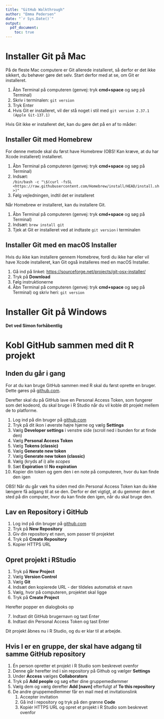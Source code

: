 ```yaml
---
title: "GitHub Walkthrough"
author: "Emma Pedersen"
date: "`r Sys.Date()`"
output:
  pdf_document:
    toc: true
---
```


\newpage

# Installer Git på Mac

På de fleste Mac computere er Git allerede installeret, så derfor er det ikke sikkert, du behøver gøre det selv. Start derfor med at se, om Git er installeret.

1.  Åbn Terminal på computeren (genvej: tryk **cmd+space** og søg på Terminal)
2.  Skriv i terminalen: `git version`
3.  Tryk Enter
4.  Hvis Git er installeret, vil der stå noget i stil med `git version 2.37.1 (Apple Git-137.1)`

Hvis Git ikke er installeret det, kan du gøre det på en af to måder:

## Installer Git med Homebrew

For denne metode skal du først have Homebrew (OBS! Kan kræve, at du har Xcode installeret) installeret.

1.  Åbn Terminal på computeren (genvej: tryk **cmd+space** og søg på Terminal)
2.  Indsæt: \
    `/bin/bash -c "\$(curl -fsSL <https://raw.githubusercontent.com/Homebrew/install/HEAD/install.sh>)"`
3.  Følg vejledningen, indtil det er installeret

Når Homebrew er installeret, kan du installere Git.

1.  Åbn Terminal på computeren (genvej: tryk **cmd+space** og søg på Terminal)
2.  Indsæt: `brew install git`
3.  Tjek at Git er installeret ved at indtaste `git version` i terminalen

## Installer Git med en macOS Installer

Hvis du ikke kan installere gennem Homebrew, fordi du ikke har eller vil have Xcode installeret, kan Git også installeres med en macOS Installer.

1.  Gå ind på linket: <https://sourceforge.net/projects/git-osx-installer/>
2.  Tryk på **Download**
3.  Følg instruktionerne
4.  Åbn Terminal på computeren (genvej: tryk **cmd+space** og søg på Terminal) og skriv heri: `git version`

\newpage

# Installer Git på Windows

**Det ved Simon forhåbentlig**

\newpage

# Kobl GitHub sammen med dit R projekt

## Inden du går i gang

For at du kan bruge GitHub sammen med R skal du først oprette en bruger. Dette gøres på [github.com](github.com).

Derefter skal du på GitHub lave en Personal Access Token, som fungerer som det kodeord, du skal bruge i R Studio når du vil koble dit projekt mellem de to platforme.

1.  Log ind på din bruger på [github.com](github.com)
2.  Tryk på dit ikon i øverste højre hjørne og vælg **Settings**
3.  Vælg **Developer settings** i venstre side (scroll ned i bunden for at finde den)
4.  Vælg **Personal Access Token**
5.  Vælg **Tokens (classic)**
6.  Vælg **Generate new token**
7.  Vælg **Generate new token (classic)**
9.  Vælg (kryds af i) alle *scopes*
8.  Sæt **Expiration** til **No expiration**
10. Kopier din token og gem den i en note på computeren, hvor du kan finde den igen

OBS! Når du går væk fra siden med din Personal Access Token kan du ikke længere få adgang til at se den. Derfor er det vigtigt, at du gemmer den et sted på din computer, hvor du kan finde den igen, når du skal bruge den.

## Lav en Repository i GitHub

1.  Log ind på din bruger på [github.com](github.com)
2.  Tryk på **New Repository**
3.  Giv din repository et navn, som passer til projektet
4.  Tryk på **Create Repository**
5.  Kopier HTTPS URL

## Opret projekt i RStudio

1.  Tryk på **New Project**
2.  Vælg **Version Control**
3.  Vælg **Git**
4.  Indsæt den kopierede URL - der tildeles automatisk et navn
5.  Vælg, hvor på computeren, projektet skal ligge
6.  Tryk på **Create Project**

Herefter popper en dialogboks op

7.  Indtast dit GitHub brugernavn og tast Enter
8.  Indtast din Personal Access Token og tast Enter

Dit projekt åbnes nu i R Studio, og du er klar til at arbejde.

## Hvis I er en gruppe, der skal have adgang til samme GitHub repository

1.  Én person opretter et projekt i R Studio som beskrevet ovenfor
2.  Denne går herefter ind i sin repository på Github og vælger **Settings**
3.  Under **Access** vælges **Collaborators**
4.  Tryk på **Add people** og søg efter dine gruppemedlemmer
5.  Vælg dem og vælg derefter **Add [navn]** efterfulgt af **To this repository**
6.  De andre gruppemedlemmer får en mail med et invitationslink
    1.  Accepter invitation
    2.  Gå ind i repository og tryk på den grønne **Code**
    3.  Kopiér HTTPS URL og opret et projekt i R Studio som beskrevet ovenfor
    
    
<!--- Evt. hvordan man opretter branches, så hver person i gruppen har sin egen branch for ikke at fucke alt op? --->
